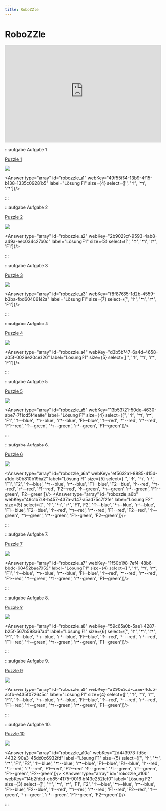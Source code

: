 ```yaml
---
title: RoboZZle
---
```



# RoboZZle

<iframe width="100%" height="315" src="https://www.youtube-nocookie.com/embed/MmqBVWi_Pc0?start=21" title="YouTube video player" frameBorder="0" allow="accelerometer; autoplay; clipboard-write; encrypted-media; gyroscope; picture-in-picture" allowFullScreen></iframe>

:::aufgabe Aufgabe 1

[Puzzle 1](http://www.robozzle.com/beta/index.html?puzzle=12419)

![](images/RoboZZle_a1.png)

<Answer type="array" id="robozzle_a1" webKey="49f55f64-13b9-4f15-b138-1335c09281b5" label="Lösung F1"  size={4} select={['', '↑', '↰', '↱']}/>

:::


:::aufgabe Aufgabe 2

[Puzzle 2](http://www.robozzle.com/beta/index.html?puzzle=2741)

![](images/RoboZZle_a2.png)

<Answer type="array" id="robozzle_a2" webKey="2b9029cf-9593-4ab8-a49a-eec034c27b0c" label="Lösung F1"  size={3} select={['', '↑', '↰', '↱', 'F1']}/>

:::


:::aufgabe Aufgabe 3

[Puzzle 3](http://www.robozzle.com/beta/index.html?puzzle=10858)

![](images/RoboZZle_a3.png)

<Answer type="array" id="robozzle_a3" webKey="f8f87665-1d2b-4559-b3ba-fbd604061d2a" label="Lösung F1"  size={7} select={['', '↑', '↰', '↱', 'F1']}/>

:::


:::aufgabe Aufgabe 4

[Puzzle 4](http://www.robozzle.com/beta/index.html?puzzle=12511)

![](images/RoboZZle_a4.png)

<Answer type="array" id="robozzle_a4" webKey="d3b5b747-6a4d-4658-a05f-0026e20ce326" label="Lösung F1"  size={5} select={['', '↑', '↰', '↱', 'F1']}/>

:::

:::aufgabe Aufgabe 5

[Puzzle 5](http://www.robozzle.com/beta/index.html?puzzle=10895)

![](images/RoboZZle_a5.png)

<Answer type="array" id="robozzle_a5" webKey="13b53721-50de-4630-abe7-7f1cd5f4ea8e" label="Lösung F1"  size={4} select={['', '↑', '↰', '↱', 'F1', '↑--blue', '↰--blue', '↱--blue', 'F1--blue', '↑--red', '↰--red', '↱--red', 'F1--red', '↑--green', '↰--green', '↱--green', 'F1--green']}/>

:::


:::aufgabe Aufgabe 6.

[Puzzle 6](http://www.robozzle.com/beta/index.html?puzzle=10048)

![](images/RoboZZle_a6.png)

<Answer type="array" id="robozzle_a6a" webKey="ef5632a1-8885-415d-a1dc-50b810b19ba2" label="Lösung F1"  size={5} select={['', '↑', '↰', '↱', 'F1', 'F2', '↑--blue', '↰--blue', '↱--blue', 'F1--blue', 'F2--blue', '↑--red', '↰--red', '↱--red', 'F1--red', 'F2--red', '↑--green', '↰--green', '↱--green', 'F1--green', 'F2--green']}/>
<Answer type="array" id="robozzle_a6b" webKey="49c1b7a8-b457-437a-a147-a5ad75c7f2fe" label="Lösung F2"  size={5} select={['', '↑', '↰', '↱', 'F1', 'F2', '↑--blue', '↰--blue', '↱--blue', 'F1--blue', 'F2--blue', '↑--red', '↰--red', '↱--red', 'F1--red', 'F2--red', '↑--green', '↰--green', '↱--green', 'F1--green', 'F2--green']}/>

:::

:::aufgabe Aufgabe 7.

[Puzzle 7](http://www.robozzle.com/beta/index.html?puzzle=2748)

![](images/RoboZZle_a7.png)

<Answer type="array" id="robozzle_a7" webKey="1f50b198-7ef4-48b6-bbdc-68452baa7952" label="Lösung F1"  size={4} select={['', '↑', '↰', '↱', 'F1', '↑--blue', '↰--blue', '↱--blue', 'F1--blue', '↑--red', '↰--red', '↱--red', 'F1--red', '↑--green', '↰--green', '↱--green', 'F1--green']}/>

:::

:::aufgabe Aufgabe 8.

[Puzzle 8](http://www.robozzle.com/beta/index.html?puzzle=140)

![](images/RoboZZle_a8.png)

<Answer type="array" id="robozzle_a8" webKey="59c65a0b-5ae1-4287-b25f-567b598a67a4" label="Lösung F1"  size={6} select={['', '↑', '↰', '↱', 'F1', '↑--blue', '↰--blue', '↱--blue', 'F1--blue', '↑--red', '↰--red', '↱--red', 'F1--red', '↑--green', '↰--green', '↱--green', 'F1--green']}/>

:::

:::aufgabe Aufgabe 9.

[Puzzle 9](http://www.robozzle.com/beta/index.html?puzzle=1040)

![](images/RoboZZle_a9.png)

<Answer type="array" id="robozzle_a9" webKey="a290e5cd-caae-4dc5-acfb-e435f072645c" label="Lösung F1"  size={4} select={['', '↑', '↰', '↱', 'F1', '↑--blue', '↰--blue', '↱--blue', 'F1--blue', '↑--red', '↰--red', '↱--red', 'F1--red', '↑--green', '↰--green', '↱--green', 'F1--green']}/>

:::

:::aufgabe Aufgabe 10.

[Puzzle 10](http://www.robozzle.com/beta/index.html?puzzle=87)

![](images/RoboZZle_a10.png)

<Answer type="array" id="robozzle_a10a" webKey="2d443973-fd5e-4432-90a3-45dd0c6932fd" label="Lösung F1"  size={5} select={['', '↑', '↰', '↱', 'F1', 'F2', '↑--blue', '↰--blue', '↱--blue', 'F1--blue', 'F2--blue', '↑--red', '↰--red', '↱--red', 'F1--red', 'F2--red', '↑--green', '↰--green', '↱--green', 'F1--green', 'F2--green']}/>
<Answer type="array" id="robozzle_a10b" webKey="14b2fdbd-cb85-4175-9016-bf43e252fcf0" label="Lösung F2"  size={3} select={['', '↑', '↰', '↱', 'F1', 'F2', '↑--blue', '↰--blue', '↱--blue', 'F1--blue', 'F2--blue', '↑--red', '↰--red', '↱--red', 'F1--red', 'F2--red', '↑--green', '↰--green', '↱--green', 'F1--green', 'F2--green']}/>

:::